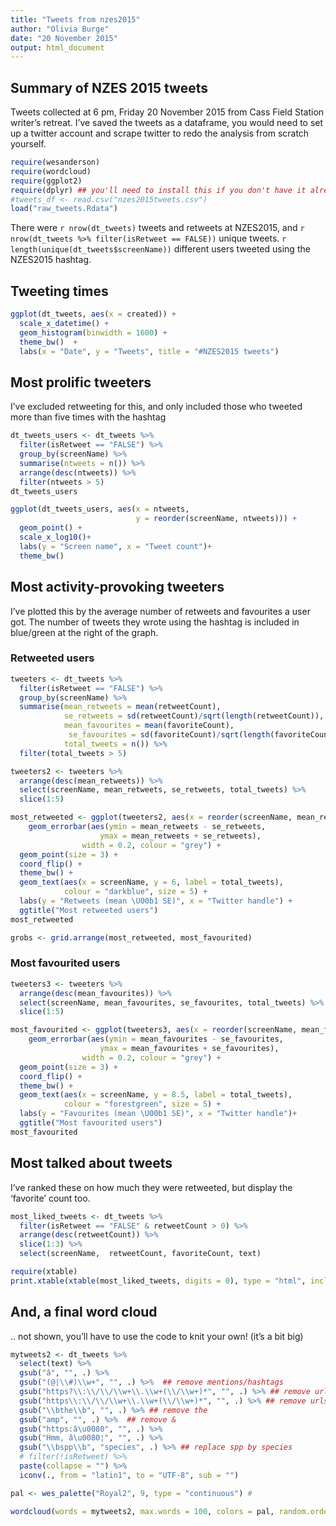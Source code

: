 ```yaml
---
title: "Tweets from nzes2015"
author: "Olivia Burge"
date: "20 November 2015"
output: html_document
---
```


## Summary of NZES 2015 tweets
Tweets collected at 6 pm, Friday 20 November 2015 from Cass Field Station writer's retreat. I've saved the tweets as a dataframe, you would need to set up a twitter account and scrape twitter to redo the analysis from scratch yourself.

```r
require(wesanderson)
require(wordcloud)
require(ggplot2)
require(dplyr) ## you'll need to install this if you don't have it already
#tweets_df <- read.csv("nzes2015tweets.csv")
load("raw_tweets.Rdata")
```

There were `r nrow(dt_tweets)` tweets and retweets at NZES2015, and `r nrow(dt_tweets %>% filter(isRetweet == FALSE))` unique tweets. `r length(unique(dt_tweets$screenName))` different users tweeted using the NZES2015 hashtag. 

## Tweeting times

```r

ggplot(dt_tweets, aes(x = created)) + 
  scale_x_datetime() +
  geom_histogram(binwidth = 1600) + 
  theme_bw()  +
  labs(x = "Date", y = "Tweets", title = "#NZES2015 tweets")

```


## Most prolific tweeters
I've excluded retweeting for this, and only included those who tweeted more than five times with the hashtag

```r
dt_tweets_users <- dt_tweets %>%
  filter(isRetweet == "FALSE") %>%
  group_by(screenName) %>%
  summarise(ntweets = n()) %>%
  arrange(desc(ntweets)) %>%
  filter(ntweets > 5)
dt_tweets_users

ggplot(dt_tweets_users, aes(x = ntweets, 
                            y = reorder(screenName, ntweets))) +
  geom_point() +
  scale_x_log10()+
  labs(y = "Screen name", x = "Tweet count")+
  theme_bw()
```


## Most activity-provoking tweeters

I've plotted this by the average number of retweets and favourites a user got. The number of tweets they wrote using the hashtag is included in blue/green at the right of the graph.

### Retweeted users 

```r
tweeters <- dt_tweets %>%
  filter(isRetweet == "FALSE") %>%
  group_by(screenName) %>%
  summarise(mean_retweets = mean(retweetCount),
            se_retweets = sd(retweetCount)/sqrt(length(retweetCount)),
            mean_favourites = mean(favoriteCount),
             se_favourites = sd(favoriteCount)/sqrt(length(favoriteCount)),
            total_tweets = n()) %>%
  filter(total_tweets > 5) 

tweeters2 <- tweeters %>%
  arrange(desc(mean_retweets)) %>% 
  select(screenName, mean_retweets, se_retweets, total_tweets) %>%
  slice(1:5)

most_retweeted <- ggplot(tweeters2, aes(x = reorder(screenName, mean_retweets), y = mean_retweets)) +
    geom_errorbar(aes(ymin = mean_retweets - se_retweets,
                    ymax = mean_retweets + se_retweets),
                width = 0.2, colour = "grey") +
  geom_point(size = 3) +
  coord_flip() +
  theme_bw() +
  geom_text(aes(x = screenName, y = 6, label = total_tweets),
            colour = "darkblue", size = 5) +
  labs(y = "Retweets (mean \U00b1 SE)", x = "Twitter handle") +
  ggtitle("Most retweeted users")
most_retweeted

grobs <- grid.arrange(most_retweeted, most_favourited)

````

### Most favourited users

```r
tweeters3 <- tweeters %>%
  arrange(desc(mean_favourites)) %>% 
  select(screenName, mean_favourites, se_favourites, total_tweets) %>%
  slice(1:5)

most_favourited <- ggplot(tweeters3, aes(x = reorder(screenName, mean_favourites), y = mean_favourites)) +
    geom_errorbar(aes(ymin = mean_favourites - se_favourites,
                    ymax = mean_favourites + se_favourites),
                width = 0.2, colour = "grey") +
  geom_point(size = 3) +
  coord_flip() +
  theme_bw() +
  geom_text(aes(x = screenName, y = 8.5, label = total_tweets),
            colour = "forestgreen", size = 5) +
  labs(y = "Favourites (mean \U00b1 SE)", x = "Twitter handle")+
  ggtitle("Most favourited users")
most_favourited
```

## Most talked about tweets
I've ranked these on how much they were retweeted, but display the 'favorite' count too.

```r
most_liked_tweets <- dt_tweets %>% 
  filter(isRetweet == "FALSE" & retweetCount > 0) %>%
  arrange(desc(retweetCount)) %>%
  slice(1:3) %>%
  select(screenName,  retweetCount, favoriteCount, text)
```

```r
require(xtable)
print.xtable(xtable(most_liked_tweets, digits = 0), type = "html", include.rownames = FALSE)
```


## And, a final word cloud
.. not shown, you'll have to use the code to knit your own! (it's a bit big)

```r
mytweets2 <- dt_tweets %>%
  select(text) %>%
  gsub("â", "", .) %>%
  gsub("(@|\\#)\\w+", "", .) %>%  ## remove mentions/hashtags
  gsub("https?\\:\\/\\/\\w+\\.\\w+(\\/\\w+)*", "", .) %>% ## remove urls
  gsub("https\\:\\/\\/\\w+\\.\\w+(\\/\\w+)*", "", .) %>% ## remove urls
  gsub("\\bthe\\b", "", .) %>% ## remove the
  gsub("amp", "", .) %>%  ## remove &
  gsub("https:â\u0080", "", .) %>%
  gsub("Hmm, â\u0080¦", "", .) %>%
  gsub("\\bspp\\b", "species", .) %>% ## replace spp by species
  # filter(!isRetweet) %>%
  paste(collapse = "") %>%
  iconv(., from = "latin1", to = "UTF-8", sub = "")

pal <- wes_palette("Royal2", 9, type = "continuous") #

wordcloud(words = mytweets2, max.words = 100, colors = pal, random.order = FALSE, scale = c(3, .5))

````